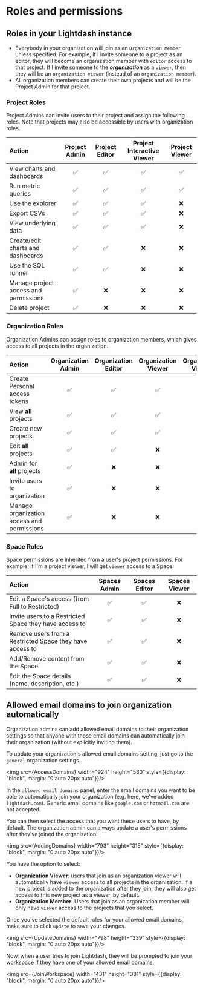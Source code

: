 
# Roles and permissions

## Roles in your Lightdash instance

* Everybody in your organization will join as an `Organization Member` unless specified. For example, if I invite someone to a project as an editor, they will become an organization member with `editor` access to that project. If I invite someone to the **_organization_** as a `viewer`, then they will be an `organization viewer` (instead of an `organization member`).
* All organization members can create their own projects and will be the Project Admin for that project.

### Project Roles

Project Admins can invite users to their project and assign the following roles. Note that projects may also be 
accessible by users with organization roles.

| Action                                  | Project Admin | Project Editor | Project Interactive Viewer | Project Viewer |
|:----------------------------------------|:-------------:|:--------------:|:--------------:|:--------------:|
| View charts and dashboards              |       ✅       |       ✅        |       ✅        |       ✅        | 
| Run metric queries                      |       ✅       |       ✅        |       ✅        |       ✅        | 
| Use the explorer                        |       ✅       |       ✅        |       ✅        |       ❌        |
| Export CSVs                             |       ✅       |       ✅        |       ✅        |       ❌        |
| View underlying data                    |       ✅       |       ✅        |       ✅        |       ❌        |     
| Create/edit charts and dashboards       |       ✅       |       ✅        |       ❌        |       ❌        |
| Use the SQL runner                      |       ✅       |       ✅        |       ❌        |       ❌        |
| Manage project access and permissions   |       ✅       |       ❌        |       ❌        |       ❌        |
| Delete project                          |       ✅       |       ❌        |       ❌        |       ❌        |

### Organization Roles

Organization Admins can assign roles to organization members, which gives access to all projects in the organization.

| Action                                     | Organization Admin | Organization Editor | Organization Viewer | Organization Viewer | Organization Member |
|:-------------------------------------------|:------------------:|:-------------------:|:-------------------:|:-------------------:|:-------------------:|
| Create Personal access tokens              |         ✅          |          ✅          |          ✅          |          ✅          |          ✅          |
| View **all** projects                      |         ✅          |          ✅          |          ✅          |          ✅          |          ❌          |
| Create new projects                        |         ✅          |          ✅          |          ✅          |          ❌          |          ❌          |
| Edit **all** projects                      |         ✅          |          ✅          |          ❌          |          ❌          |          ❌          |
| Admin for **all** projects                 |         ✅          |          ❌          |          ❌          |          ❌          |          ❌          |
| Invite users to organization               |         ✅          |          ❌          |          ❌          |          ❌          |          ❌          |
| Manage organization access and permissions |         ✅          |          ❌          |          ❌          |          ❌          |          ❌          |

### Space Roles

Space permissions are inherited from a user's project permissions. For example, if I'm a project viewer, I will get `viewer` access to a Space.

| Action                                                   | Spaces Admin | Spaces Editor | Spaces Viewer |
|:---------------------------------------------------------|:------------:|:-------------:|:-------------:|
| Edit a Space's access (from Full to Restricted)          |      ✅       |       ✅      |       ❌      |
| Invite users to a Restricted Space they have access to   |      ✅       |       ✅      |       ❌      |
| Remove users from a Restricted Space they have access to |      ✅       |       ✅      |       ❌      |
| Add/Remove content from the Space                        |      ✅       |       ✅      |       ❌      |
| Edit the Space details (name, description, etc.)         |      ✅       |       ✅      |       ❌      |

## Allowed email domains to join organization automatically

Organization admins can add allowed email domains to their organization settings so that anyone with those email domains can automatically join their organization (without explicitly inviting them).

To update your organization's allowed email domains setting, just go to the `general` organization settings.

<img src={AccessDomains} width="924" height="530" style={{display: "block", margin: "0 auto 20px auto"}}/>

In the `allowed email domains` panel, enter the email domains you want to be able to automatically join your organization (e.g. here, we've added `lightdash.com`). Generic email domains like `google.com` or `hotmail.com` are not accepted.

You can then select the access that you want these users to have, by default. The organization admin can always update a user's permissions after they've joined the organization!

<img src={AddingDomains} width="793" height="315" style={{display: "block", margin: "0 auto 20px auto"}}/>

You have the option to select:

- **Organization Viewer**: users that join as an organization viewer will automatically have `viewer` access to all projects in the organization. If a new project is added to the organization after they join, they will also get access to this new project as a viewer, by default. 
- **Organization Member**: Users that join as an organization member will only have `viewer` access to the projects that you select. 

Once you've selected the default roles for your allowed email domains, make sure to click `update` to save your changes. 

<img src={UpdateDomains} width="798" height="339" style={{display: "block", margin: "0 auto 20px auto"}}/>

Now, when a user tries to join Lightdash, they will be prompted to join your workspace if they have one of your allowed email domains. 

<img src={JoinWorkspace} width="431" height="381" style={{display: "block", margin: "0 auto 20px auto"}}/>
